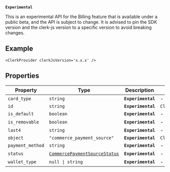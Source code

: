 **`Experimental`**

This is an experimental API for the Billing feature that is available under a public beta, and the API is subject to change.
It is advised to pin the SDK version and the clerk-js version to a specific version to avoid breaking changes.

## Example

```tsx
<ClerkProvider clerkJsVersion='x.x.x' />
```

## Properties

| Property                                     | Type                                                                | Description        | Overrides                  |
| -------------------------------------------- | ------------------------------------------------------------------- | ------------------ | -------------------------- |
| <a id="card_type"></a> `card_type`           | `string`                                                            | **`Experimental`** | -                          |
| <a id="id"></a> `id`                         | `string`                                                            | **`Experimental`** | `ClerkResourceJSON.id`     |
| <a id="is_default"></a> `is_default`         | `boolean`                                                           | **`Experimental`** | -                          |
| <a id="is_removable"></a> `is_removable`     | `boolean`                                                           | **`Experimental`** | -                          |
| <a id="last4"></a> `last4`                   | `string`                                                            | **`Experimental`** | -                          |
| <a id="object"></a> `object`                 | `"commerce_payment_source"`                                         | **`Experimental`** | `ClerkResourceJSON.object` |
| <a id="payment_method"></a> `payment_method` | `string`                                                            | **`Experimental`** | -                          |
| <a id="status"></a> `status`                 | [`CommercePaymentSourceStatus`](commerce-payment-source-status.mdx) | **`Experimental`** | -                          |
| <a id="wallet_type"></a> `wallet_type`       | <code>null \| string</code>                                         | **`Experimental`** | -                          |
